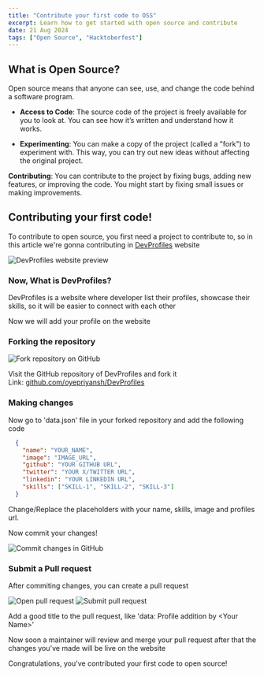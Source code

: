 ```yaml
---
title: "Contribute your first code to OSS"
excerpt: Learn how to get started with open source and contribute
date: 21 Aug 2024
tags: ["Open Source", "Hacktoberfest"]
---
```


## What is Open Source?

Open source means that anyone can see, use, and change the code behind a software program.

* **Access to Code**: The source code of the project is freely available for you to look at. You can see how it’s written and understand how it works.
    
* **Experimenting**: You can make a copy of the project (called a "fork") to experiment with. This way, you can try out new ideas without affecting the original project.
    

**Contributing**: You can contribute to the project by fixing bugs, adding new features, or improving the code. You might start by fixing small issues or making improvements.

## Contributing your first code!

To contribute to open source, you first need a project to contribute to, so in this article we're gonna contributing in <a href="https://devprofiles.is-an.app" target="_blank">DevProfiles</a> website

<img src="https://raw.githubusercontent.com/oyepriyansh/blog/refs/heads/main/public/images/devprofiles-preview.png" alt="DevProfiles website preview" />

### Now, What is DevProfiles?

DevProfiles is a website where developer list their profiles, showcase their skills, so it will be easier to connect with each other

Now we will add your profile on the website

### Forking the repository

<img src="https://raw.githubusercontent.com/oyepriyansh/blog/refs/heads/main/public/images/devprofiles-fork.jpeg" alt="Fork repository on GitHub" />

Visit the GitHub repository of DevProfiles and fork it  
Link: <a target="_blank" href="https://github.com/oyepriyansh/DevProfiles">github.com/oyepriyansh/DevProfiles</a>

### Making changes

Now go to 'data.json' file in your forked repository and add the following code

```json
  {
    "name": "YOUR_NAME",
    "image": "IMAGE_URL",
    "github": "YOUR GITHUB URL",
    "twitter": "YOUR X/TWITTER URL",
    "linkedin": "YOUR LINKEDIN URL",
    "skills": ["SKILL-1", "SKILL-2", "SKILL-3"]
  }
```

Change/Replace the placeholders with your name, skills, image and profiles url.

Now commit your changes!

<img src="https://raw.githubusercontent.com/oyepriyansh/blog/refs/heads/main/public/images/devprofiles-commit.png" alt="Commit changes in GitHub" />

### Submit a Pull request

After commiting changes, you can create a pull request

<img src="https://raw.githubusercontent.com/oyepriyansh/blog/refs/heads/main/public/images/devprofiles-open-pr.png" alt="Open pull request" />

<img src="https://raw.githubusercontent.com/oyepriyansh/blog/refs/heads/main/public/images/devprofiles-submit-pr.png" alt="Submit pull request" />

Add a good title to the pull request, like 'data: Profile addition by &lt;Your Name&gt;'

Now soon a maintainer will review and merge your pull request after that the changes you've made will be live on the website

Congratulations, you've contributed your first code to open source!